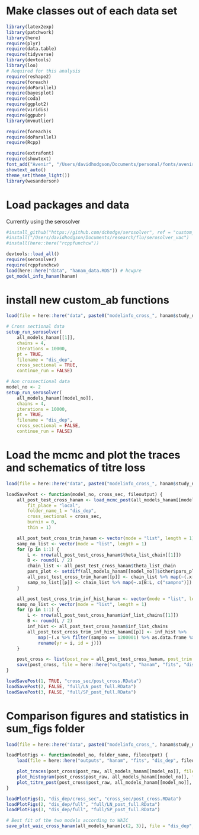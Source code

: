 
# Make classes out of each data set
```r

library(latex2exp)
library(patchwork)
library(here)
require(plyr)
require(data.table)
require(tidyverse)
library(devtools)
library(loo)
# Required for this analysis
require(reshape2)
require(foreach)
require(doParallel)
require(bayesplot)
require(coda)
require(ggplot2)
require(viridis)
require(ggpubr)
library(mvoutlier)

require(foreach)s
require(doParallel)
require(Rcpp)

require(extrafont)
require(showtext)
font_add("Avenir", "/Users/davidhodgson/Documents/personal/fonts/avenir_ff/AvenirLTStd-Book.otf")
showtext_auto()
theme_set(theme_light())
library(wesanderson)

```

# Load packages and data
Currently using the serosolver 
```r


#install_github("https://github.com/dchodge/serosolver", ref = "custom_ab")
#install("/Users/davidhodgson/Documents/research/flu/serosolver_vac")
#install(here::here("rcppfunchcw"))

devtools::load_all()
require(serosolver)
require(rcppfunchcw)
load(here::here("data", "hanam_data.RDS")) # hcwpre
get_model_info_hanam(hanam)

````

# install new custom_ab functions

```r

load(file = here::here("data", paste0("modelinfo_cross_", hanam$study_name_short, ".RDS"))) #all_models_hcw_pre_cross

# Cross sectional data
setup_run_serosolver(
    all_models_hanam[[1]],
    chains = 4,
    iterations = 10000,
    pt = TRUE,
    filename = "dis_dep",
    cross_sectional = TRUE,
    continue_run = FALSE)

# Non crossectional data
model_no <- 2
setup_run_serosolver(
    all_models_hanam[[model_no]],
    chains = 4,
    iterations = 10000,
    pt = TRUE,
    filename = "dis_dep",
    cross_sectional = FALSE,
    continue_run = FALSE)

```


# Load the mcmc and plot the traces and schematics of titre loss
```r

load(file = here::here("data", paste0("modelinfo_cross_", hanam$study_name_short, ".RDS"))) #all_models_hcw_pre_cross

loadSavePost <- function(model_no, cross_sec, fileoutput) {
    all_post_test_cross_hanam <- load_mcmc_post(all_models_hanam[[model_no]],
        fit_place = "local",
        folder_name_1 = "dis_dep",
        cross_sectional = cross_sec,
        burnin = 0,
        thin = 1)

    all_post_test_cross_trim_hanam <- vector(mode = "list", length = 1)
    samp_no_list <- vector(mode = "list", length = 1)
    for (p in 1:1) { 
        L <- nrow(all_post_test_cross_hanam$theta_list_chain[[1]])
        B <- round(L / 2)
        chain_list <- all_post_test_cross_hanam$theta_list_chain
        pars_plot <- setdiff(all_models_hanam[[model_no]]$other$pars_plot, "tau_vac" )
        all_post_test_cross_trim_hanam[[p]] <- chain_list %>% map(~(.x[B:L, pars_plot] %>% as.data.frame))
        samp_no_list[[p]] <- chain_list %>% map(~.x[B:L, c("sampno")])
    }

    all_post_test_cross_trim_inf_hist_hanam <- vector(mode = "list", length = 1)
    samp_no_list <- vector(mode = "list", length = 1)
    for (p in 1:1) { 
        L <- nrow(all_post_test_cross_hanam$inf_list_chains[[1]])
        B <- round(L / 2)
        inf_hist <- all_post_test_cross_hanam$inf_list_chains
        all_post_test_cross_trim_inf_hist_hanam[[p]] <- inf_hist %>%
            map(~(.x %>% filter(sampno == 1200001) %>% as.data.frame %>%
            rename(yr = i, id = j)))
    }

    post_cross <- list(post_raw = all_post_test_cross_hanam, post_trim = all_post_test_cross_trim_hanam, inf_hist_trim = all_post_test_cross_trim_inf_hist_hanam)
    save(post_cross, file = here::here("outputs", "hanam", "fits", "dis_dep", fileoutput))
}

loadSavePost(1, TRUE, "cross_sec/post_cross.RData")
loadSavePost(2, FALSE, "full/LN_post_full.RData")
loadSavePost(3, FALSE, "full/SP_post_full.RData")

```


# Comparison figures and statistics in sum_figs folder

```r

load(file = here::here("data", paste0("modelinfo_cross_", hanam$study_name_short, ".RDS"))) #all_models_hcw_pre_cross

loadPlotFigs <- function(model_no, folder_name, fileoutput) {
    load(file = here::here("outputs", "hanam", "fits", "dis_dep", fileoutput))

    plot_traces(post_cross$post_raw, all_models_hanam[[model_no]], file = folder_name)
    plot_histogram(post_cross$post_raw, all_models_hanam[[model_no]], file = folder_name)
    plot_titre_post(post_cross$post_raw, all_models_hanam[[model_no]], file = folder_name)
}

loadPlotFigs(1, "dis_dep/cross_sec", "cross_sec/post_cross.RData")
loadPlotFigs(2, "dis_dep/full", "full/LN_post_full.RData")
loadPlotFigs(3, "dis_dep/full", "full/SP_post_full.RData")

```


```r

# Best fit of the two models according to WAIC 
save_plot_waic_cross_hanam(all_models_hanam[c(2, 3)], file = "dis_dep", FALSE)

```

